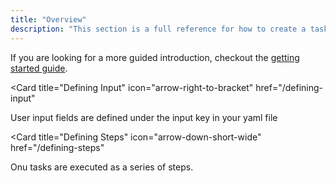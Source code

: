 ```yaml
---
title: "Overview"
description: "This section is a full reference for how to create a task."
---
```


If you are looking for a more guided introduction, checkout the [getting started guide](/introduction/getting-started).

<CardGroup>

<Card
  title="Defining Input"
  icon="arrow-right-to-bracket"
  href="/defining-input"
>
  User input fields are defined under the input key in your yaml file
</Card>

<Card
  title="Defining Steps"
  icon="arrow-down-short-wide"
  href="/defining-steps"
>
  Onu tasks are executed as a series of steps.
</Card>

</CardGroup>
